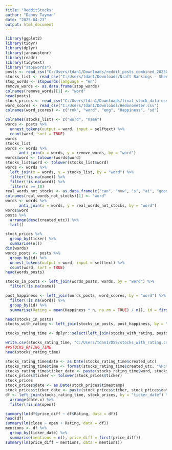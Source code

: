 ---
title: "RedditStocks"
author: "Danny Tayman"
date: "2025-04-23"
output: html_document
---

```{r setup, include=FALSE}
library(ggplot2)
library(tidyr)
library(dplyr)
library(janeaustenr)
library(readr)
library(tidytext)
library("stopwords")
posts <- read_csv("C:/Users/tdan1/Downloads/reddit_posts_combined_20250423_140014.csv")
stocks_list <- read_csv("C:/Users/tdan1/Downloads/Draft Rankings - Sheet19 (1).csv")
stop_words <- stopwords(language = "en")
remove_words <- as.data.frame(stop_words)
colnames(remove_words)[1] <- "word"
head(posts)
stock_prices <- read_csv("C:/Users/tdan1/Downloads/final_stock_data.csv")
word_scores <- read_csv("C:/Users/tdan1/Downloads/Hedonometer.csv")
colnames(word_scores) <- c("rnk", "word", "eng", "Happiness", "sd")
```


```{r}
colnames(stocks_list) <- c("word", "name")
words <- posts %>%
  unnest_tokens(output = word, input = selftext) %>%
  count(word, sort = TRUE)
words
stocks_list
words <- words %>%
      anti_join(x = words, y = remove_words, by = "word")
words$word <- tolower(words$word)
stocks_list$word <- tolower(stocks_list$word)
words <- words %>%
  left_join(x = words, y = stocks_list, by = "word") %>%
  filter(!is.na(name)) %>%
  filter(!is.na(word)) %>%
  filter(n >= 10)
real_words_not_stocks <- as.data.frame(c("can", "now", "s", "ai", "good", "see", "next", "day", "cash", "well", "r", "pay", "move", "go", "two", "way", "low", "post", "ago", "lot", "net", "vs", "car", "job", "top", "tech", "edit", "open", "key", "gold", "real", "loan", "live", "hit", "run", "play", "add", "ever", "gain", "june", "else", "hi", "true", "line", "nice", "x", "grow", "drug", "max", "care", "e", "love", "app", "note", "safe", "uk", "kind", "team", "hope", "rent", "plus", "bill", "fast", "mind", "game", "pre", "fact", "self", "turn", "base", "five", "main", "step", "beat", "four", "kids", "link", "form", "west", "talk", "air", "hour", "luck", "act", "blue", "cc", "eye", "bull", "math", "prop", "wave", "site", "fun", "riot", "earn", "path", "fix", "leg", "rare", "tv", "shot", "lab", "pays", "apps", "onto", "pump", "boom", "box", "bros", "mass", "zone", "road", "bio", "race", "lake", "gift", "wash", "pool", "cook", "eat", "hut", "snow", "bc", "cent", "town", "hive", "pet", "root", "glad", "dave", "skin"))
colnames(real_words_not_stocks)[1] <- "word"
words <- words %>%
      anti_join(x = words, y = real_words_not_stocks, by = "word")
words$word
posts %>%
  arrange(desc(created_utc)) %>%
  tail()
```


```{r}
stock_prices %>%
  group_by(ticker) %>%
  summarise(n())
dim(words)
words_posts <- posts %>%
  group_by(id) %>%
  unnest_tokens(output = word, input = selftext) %>%
  count(word, sort = TRUE)
head(words_posts)

stocks_in_posts <- left_join(words_posts, words, by = "word") %>%
  filter(!is.na(name))

post_happiness <- left_join(words_posts, word_scores, by = "word") %>%
  filter(!is.na(word)) %>%
  group_by(id) %>%
  summarise(Rating = mean(Happiness * n, na.rm = TRUE) / n(), id = first(id))

head(stocks_in_posts)
stocks_with_rating <- left_join(stocks_in_posts, post_happiness, by = "id")

stocks_rating_time <- dplyr::select(left_join(stocks_with_rating, posts, by = "id"), c(id, word, name, Rating, created_utc))
```


```{r}
write.csv(stocks_rating_time, "C:/Users/tdan1/DSS/stocks_with_rating.csv")
##STOCKS_RATING_TIME
head(stocks_rating_time)

stocks_rating_time$date <- as.Date(stocks_rating_time$created_utc)
stocks_rating_time$time <- format(stocks_rating_time$created_utc, "%H:%M:%S")
stocks_rating_time$ticker_date <- paste(stocks_rating_time$word, stocks_rating_time$date)
stock_prices$ticker <- tolower(stock_prices$ticker)
stock_prices
stock_prices$date <- as.Date(stock_prices$timestamp)
stock_prices$ticker_date <- paste(stock_prices$ticker, stock_prices$date)
df <- left_join(stocks_rating_time, stock_prices, by = "ticker_date") %>%
  arrange(date.x) %>%
  filter(!is.na(open))

summary(lm(df$price_diff ~ df$Rating, data = df))
head(df)
summary(lm(close ~ open + Rating, data = df))
mentions <- df %>%
  group_by(ticker_date) %>%
  summarise(mentions = n(), price_diff = first(price_diff))
summary(lm(price_diff ~ mentions, data = mentions))
```

